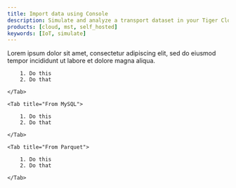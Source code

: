 ```yaml
---
title: Import data using Console
description: Simulate and analyze a transport dataset in your Tiger Cloud service
products: [cloud, mst, self_hosted]
keywords: [IoT, simulate]
---
```


Lorem ipsum dolor sit amet, consectetur adipiscing elit, sed do eiusmod tempor incididunt ut labore et dolore magna aliqua.


<Tabs>
    <Tab title="From CSV">

        1. Do this
        2. Do that

    </Tab>

    <Tab title="From MySQL">

        1. Do this
        2. Do that

    </Tab>

    <Tab title="From Parquet">

        1. Do this
        2. Do that

    </Tab>

</Tabs>

